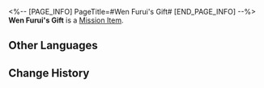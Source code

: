 <%-- [PAGE_INFO]
PageTitle=#Wen Furui's Gift#
[END_PAGE_INFO] --%>
{{Item Infobox
|id          = 140149
|image       = Item Wen Furui's Gift.png
|type        = Mission Item
|invCategory = Missions
|rarity      = 3
|effect      = 
|description = Gaily wrapped gift. From the appearance, it can be seen that a lot of thought was spent on packaging this gift. 
}}
{{Description|''"Giving disposable cutlery as a gift... You're implying that the recipient doesn't like to wash dishes."''}}
'''Wen Furui's Gift''' is a [[Mission Item]].

==Other Languages==
{{Other Languages
|en   = Wen Furui's Gift
|zhs  = 温符瑞的礼物
|zht  = 溫符瑞的禮物
|ja   = 温符瑞のプレゼント
|ko   = 온부서의 선물
|es   = Regalo de Wen Furui
|fr   = Cadeau de Wen Furui
|ru   = Подарок Вэнь Фужуя
|th   = ของขวัญของ Wen Furui
|vi   = Món Quà Của Wen Furui
|de   = Wen Furuis Geschenk
|id   = Hadiah Wen Furui
|pt   = Presente de Wen Furui
}}

==Change History==
{{Change History|1.0}}